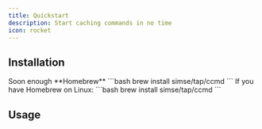 ```yaml
---
title: Quickstart
description: Start caching commands in no time
icon: rocket 
---
```


## Installation
<Tabs>
  <Tab title="Windows">
    Soon enough
  </Tab>
  <Tab title="macOS">
    **Homebrew**
    ```bash
brew install simse/tap/ccmd
    ```
  </Tab>
  <Tab title="Linux">
    If you have Homebrew on Linux:
    ```bash
brew install simse/tap/ccmd
    ```
  </Tab>
</Tabs>

## Usage
